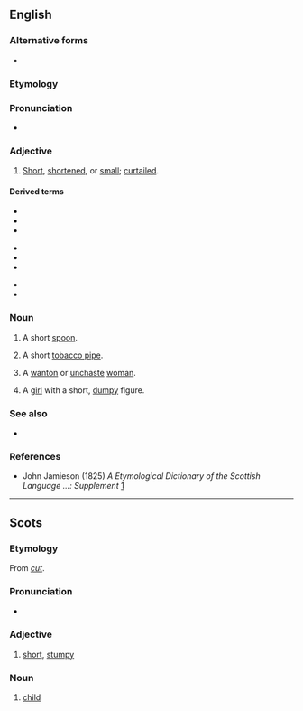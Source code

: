 ==English==

===Alternative forms===
* {{l|en|cuttie}}

===Etymology===
{{suffix|en|cut|y}}

===Pronunciation===
* {{IPA|en|/ˈkʌti/}}

===Adjective===
{{en-adj}}

# {{lb|en|Scotland|Northern England}} [[short|Short]], [[shortened]], or [[small]]; [[curtailed]].

====Derived terms====
{{top3}}
* {{l|en|cutty grass}}
* {{l|en|cutty-brown}}
* {{l|en|cutty-gun}}
{{mid3}}
* {{l|en|cutty-hare}}
* {{l|en|cuttymum}}
* {{l|en|cutty-pipe}}
{{mid3}}
* {{l|en|cutty-stoup}}
* {{l|en|cutty-quean}}
{{bottom}}

===Noun===
{{en-noun}}

# {{lb|en|Scotland}} A short [[spoon]].
# {{lb|en|Scotland}} A short [[tobacco pipe]].
#: {{rfquotek|en|Ramsay}}
# {{lb|en|Scotland|archaic}} A [[wanton]] or [[unchaste]] [[woman]].
#: {{rfquotek|en|Sir Walter Scott}}
# {{lb|en|Scotland|archaic}} A [[girl]] with a short, [[dumpy]] figure.

===See also===
* {{l|en|cutty grass}}

===References===
* John Jamieson (1825) ''A Etymological Dictionary of the Scottish Language ...: Supplement'' [http://books.google.com/books?id=UGAJAAAAQAAJ&dq=cutty+cuttie&lr=&source=gbs_summary_s&cad=0]

----

==Scots==

===Etymology===
From ''[[cut]]''.

===Pronunciation===
* {{IPA|sco|/ˈkʌtɪ/|/ˈkʌti/}}

===Adjective===
{{sco-adj}}

# [[short]], [[stumpy]]

===Noun===
{{sco-noun|cutties}}

# {{lb|sco|archaic}} [[child]]